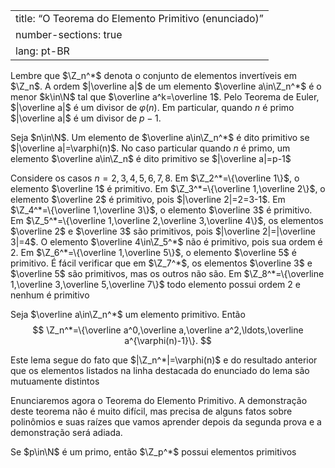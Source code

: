 
---
title: "O Teorema do Elemento Primitivo (enunciado)"
number-sections: true
lang: pt-BR
---

Lembre que $\Z_n^*$ denota o conjunto de elementos invertíveis em $\Z_n$. A ordem $|\overline a|$ de um elemento $\overline a\in\Z_n^*$ é o menor $k\in\N$ tal que $\overline a^k=\overline 1$. Pelo Teorema de Euler, $|\overline a|$ é um divisor de $\varphi(n)$. Em particular, quando $n$ é primo $|\overline a|$ é um divisor de $p-1$.

:::{#def-}
Seja $n\in\N$. Um elemento de $\overline a\in\Z_n^*$ é dito primitivo se $|\overline a|=\varphi(n)$. No caso particular quando $n$ é primo, um elemento $\overline a\in\Z_n$ é dito primitivo se $|\overline a|=p-1$
:::


:::{#exm-}
Considere os casos $n=2,3,4,5,6,7,8$. Em $\Z_2^*=\{\overline 1\}$, o elemento $\overline 1$ é primitivo. Em $\Z_3^*=\{\overline 1,\overline 2\}$, o elemento $\overline 2$ é primitivo, pois $|\overline 2|=2=3-1$. Em $\Z_4^*=\{\overline 1,\overline 3\}$, o elemento $\overline 3$ é primitivo. Em $\Z_5^*=\{\overline 1,\overline 2,\overline 3,\overline 4\}$, os elementos $\overline 2$ e $\overline 3$ são primitivos, pois $|\overline 2|=|\overline 3|=4$. O elemento $\overline 4\in\Z_5^*$ não é primitivo, pois sua ordem é $2$. Em $\Z_6^*=\{\overline 1,\overline 5\}$, o elemento $\overline 5$ é primitivo. É fácil verificar que em $\Z_7^*$, os elementos $\overline 3$ e $\overline 5$ são primitivos, mas os outros não são.  Em $\Z_8^*=\{\overline 1,\overline 3,\overline 5,\overline 7\}$ todo elemento possui ordem $2$ e nenhum é primitivo
:::


:::{#lem-}
 Seja $\overline a\in\Z_n^*$ um elemento primitivo. Então
$$
\Z_n^*=\{\overline a^0,\overline a,\overline a^2,\ldots,\overline a^{\varphi(n)-1}\}.
$$
:::


:::{.proof}
Este lema segue do fato que $|\Z_n^*|=\varphi(n)$ e do resultado anterior que os elementos listados na linha destacada do enunciado do lema são mutuamente distintos
:::

Enunciaremos agora o Teorema do Elemento Primitivo. A demonstração deste teorema não é muito difícil, mas precisa de alguns fatos sobre polinômios e suas raízes que vamos aprender depois da segunda prova e a demonstração será adiada.

:::{#thm-}
Se $p\in\N$ é um primo, então $\Z_p^*$ possui elementos primitivos
:::

